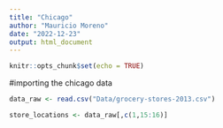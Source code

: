 ```yaml
---
title: "Chicago"
author: "Mauricio Moreno"
date: "2022-12-23"
output: html_document
---
```


```r
knitr::opts_chunk$set(echo = TRUE)
```

#importing the chicago data
```r
data_raw <- read.csv("Data/grocery-stores-2013.csv")

store_locations <- data_raw[,c(1,15:16)]
```

